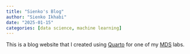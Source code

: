```yaml
---
title: "Sienko's Blog"
author: "Sienko Ikhabi"
date: "2025-01-15"
categories: [data science, machine learning]
---
```


This is a blog website that I created using [Quarto](https://quarto.org/) for 
one of my [MDS](https://masterdatascience.ubc.ca/) labs.

<!---![](thumbnail.jpg)

Since this post doesn't specify an explicit `image`, the first image in the post will be used in the listing page of posts.
--->
